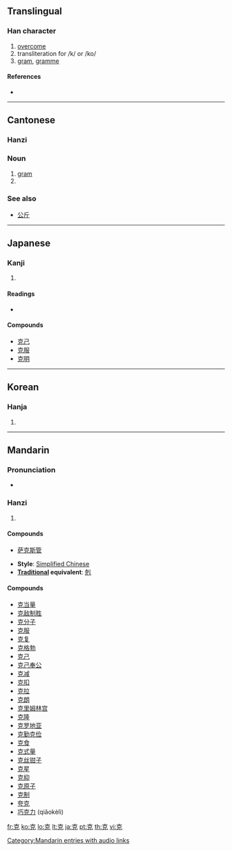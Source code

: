 {{also|剋}}
==Translingual==

===Han character===
{{Han char|rn=10|rad=儿|as=05|sn=7|four=4021<sub>6</sub>|canj=十口竹山 (JRHU)}}

# [[overcome]]
# transliteration for /k/ or /ko/
# [[gram]], [[gramme]]

====References====
* {{Han ref|kx=0124.150|dkj=01355|dj=0263.040|hdz=10269.040|uh=514B|ud=20811|bh=A74A|bd=42826}}

----

==Cantonese==

===Hanzi===
{{yue-hanzi|jyut=|y=hak1}}

===Noun===
{{yue-noun|ts|tas=克}}

# [[gram]]
# {{defn|Cantonese|sort=儿05}}

===See also===
* [[公斤]]

----

==Japanese==

===Kanji===
{{ja-kanji|grade=c|rs=儿05}}

# {{defn|Japanese}}

====Readings====
* {{ja-readings|on=[[こく]] (koku)|kun=[[かつ]] (katsu), [[よい]] (yoi), [[よく]] (yoku)}}

====Compounds====
* [[克己]]
* [[克服]]
* [[克明]]

----

==Korean==

===Hanja===
{{ko-hanja|hangeul=[[극]]|rv=geuk|mr=kŭk}}

# {{defn|Korean|sort=儿05}}

----

==Mandarin==

===Pronunciation===
* {{audio|zh-kè.ogg|audio}}

===Hanzi===
{{cmn-hanzi|pin=[[kè]] ([[ke4]])|wg=k'o<sup>4</sup>}}

# {{defn|Mandarin|sort=儿05}}

====Compounds====
* [[萨克斯管]]

* '''Style''': [[Simplified Chinese]]
* '''[[Traditional Chinese|Traditional]] equivalent''': [[剋]]

====Compounds====
* [[克当量]]
* [[克敌制胜]]
* [[克分子]]
* [[克服]]
* [[克复]]
* [[克格勃]]
* [[克己]]
* [[克己奉公]]
* [[克减]]
* [[克扣]]
* [[克拉]]
* [[克朗]]
* [[克里姆林宫]]
* [[克隆]]
* [[克罗地亚]]
* [[克勤克俭]]
* [[克食]]
* [[克式量]]
* [[克丝钳子]]
* [[克星]]
* [[克抑]]
* [[克原子]]
* [[克制]]
* [[夸克]]
* [[巧克力]] (qiǎokèlì)

[[Category:Mandarin entries with audio links]]

[[fr:克]]
[[ko:克]]
[[lo:克]]
[[lt:克]]
[[ja:克]]
[[pt:克]]
[[th:克]]
[[vi:克]]